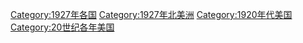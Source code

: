{{portal|美國}}
{{Commonscat|1927 in the United States}}
{{Year by category
|m=1
|c=9
|d=2
|y=7
|cat=美国
|sortkey=美国
|parent=20世纪各年美国
|subcat=1920年代美国
}}

[[Category:1927年各国|Category:1927年各国]]
[[Category:1927年北美洲|Category:1927年北美洲]]
[[Category:1920年代美国|Category:1920年代美国]]
[[Category:20世纪各年美国|Category:20世纪各年美国]]